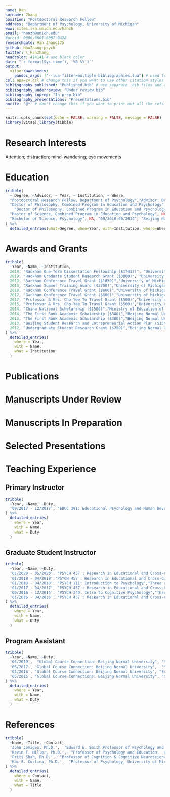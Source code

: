 ---
name: Han
surname: Zhang
position: "Postdoctoral Research Fellow"
address: "Department of Psychology, University of Michigan"
www: sites.lsa.umich.edu/hanzh
email: "hanzh@umich.edu"
#orcid: 0000-0001-6087-0428
researchgate: Han_Zhang175
github: HanZhang-psych
twitter: \_HanZhang_
headcolor: 414141 # use black color
date: "`r format(Sys.time(), '%B %Y')`"
output: 
  vitae::awesomecv:
    pandoc_args: ["--lua-filter=multiple-bibliographies.lua"] # used for creating bibliographies for multiple sections
csl: apa-cv.csl # change this if you want to use other citation styles
bibliography_published: "Published.bib" # use separate .bib files and assign each of them a unique key: bibliography_*
bibliography_underreview: "Under review.bib"
bibliography_inprep: "In prep.bib"
bibliography_presentations: "Presentations.bib"
nocite: '@*' # don't change this if you want to print out all the refs
---


```{r setup, include=FALSE}
knitr::opts_chunk$set(echo = FALSE, warning = FALSE, message = FALSE)
library(vitae);library(tibble)
```

# Research Interests

Attention; distraction; mind-wandering; eye movements

# Education

```{r}
tribble(
  ~ Degree, ~Advisor, ~ Year, ~ Institution, ~ Where,
  "Postdoctoral Research Fellow, Department of Psychology","Advisor: Dr. John Jonides","05/2020-present","University of Michigan","Ann Arbor, MI, USA",
  "Doctor of Philosophy, Combined Program in Education and Psychology", "Dissertation: Mind-wandering: What Can We Learn from Eye Movements?","09/2018-05/2020", "University of Michigan", "Ann Arbor, MI, USA",
    "Doctor of Philosophy, Combined Program in Education and Psychology", "Advisors: Drs. Kevin Miller & Kai Cortina","09/2018-05/2020", "University of Michigan", "Ann Arbor, MI, USA",
  "Master of Science, Combined Program in Education and Psychology", NA, "09/2014-05/2018", "University of Michigan", "Ann Arbor, MI, USA",
  "Bachelor of Science, Psychology", NA, "09/2010-06/2014", "Beijing Normal University", "Beijing, China",
) %>% 
  detailed_entries(what=Degree, when=Year, with=Institution, where=Where, why=Advisor)
```

# Awards and Grants

```{r}
tribble(
  ~Year, ~Name, ~Institution,
  2019, "Rackham One-Term Dissertation Fellowship ($17417)", "University of Michigan",
  2019, "Rackham Graduate Student Research Grant ($3000)", "University of Michigan",
  2019, "Rackham Conference Travel Grant ($1050)","University of Michigan",
  2018, "Rackham Summer Training Award ($3700)","University of Michigan",
  2018, "Rackham Conference Travel Grant ($800)","University of Michigan",
  2017, "Rackham Conference Travel Grant ($800)","University of Michigan",
  2017, "Professor & Mrs. Cho-Yee To Travel Grant ($500)","University of Michigan",
  2015, "Professor & Mrs. Cho-Yee To Travel Grant ($500)","University of Michigan",
  2014, "China National Scholarship ($1500)","Ministry of Education of the People's Republic of China",
  2014, "The First Rank Academic Scholarship ($300)","Beijing Normal University",
  2013, "The First Rank Academic Scholarship ($300)","Beijing Normal University",
  2013, "Beijing Student Research and Entrepreneurial Action Plan ($1500)","Beijing Municipal Commission of Education",
  2012, "Undergraduate Student Research Grant ($280)","Beijing Normal University",
) %>% 
  detailed_entries(
    where = Year,
    with = Name, 
    what = Institution
  )
```

# Publications

<!-- Notes: copy and paste the following block for any other bibliography sections with the same bibliography key matched that you assigned in YAML  -->
\begingroup
\setlength{\parindent}{-0.5in}
\setlength{\leftskip}{0.5in}

::: {#refs_published}
:::

\endgroup
<!-- Bib-printing block ends here. -->



# Manuscripts Under Review 

\begingroup
\setlength{\parindent}{-0.5in}
\setlength{\leftskip}{0.5in}

::: {#refs_underreview}
:::

\endgroup


# Manuscripts In Preparation

\begingroup
\setlength{\parindent}{-0.5in}
\setlength{\leftskip}{0.5in}

::: {#refs_inprep}
:::

\endgroup



# Selected Presentations

\begingroup
\setlength{\parindent}{-0.5in}
\setlength{\leftskip}{0.5in}

::: {#refs_presentations}
:::

\endgroup


# Teaching Experience

## Primary Instructor

```{r}
tribble(
  ~Year, ~Name, ~Duty,
  '09/2017 - 12/2017', "EDUC 391: Educational Psychology and Human Development","Course design; weekly lectures; grading assignments and exams; office hours"
) %>% 
  detailed_entries(
    where = Year,
    with = Name, 
    what = Duty
  )
```


## Graduate Student Instructor

```{r}
tribble(
  ~Year, ~Name, ~Duty,
  '01/2020 - 05/2020', "PSYCH 457 : Research in Educational and Cross-Cultural Settings", "Grading student essays; office hours; supervising student research projects",
  '01/2019 - 04/2019',"PSYCH 457 : Research in Educational and Cross-Cultural Settings","Grading student essays; office hours; supervising student research projects",
  '01/2018 - 04/2018', "PSYCH 111: Introduction to Psychology","Three review sessions per week; grading assignments and exams; office hours",
  '01/2017 - 04/2017', "PSYCH 457 : Research in Educational and Cross-Cultural Settings","Grading student essays; office hours; supervising student research projects",
  '09/2016 - 12/2016', "PSYCH 240: Intro to Cognitive Psychology","Three review sessions per week; grading assignments and exams; office hours",
  '01/2016 - 04/2016', "PSYCH 457 : Research in Educational and Cross-Cultural Settings","Grading student essays; office hours; supervising student research projects"
) %>% 
  detailed_entries(
    where = Year,
    with = Name, 
    what = Duty
  )
```

## Program Assistant

```{r}
tribble(
  ~Year, ~Name, ~Duty,
  '05/2019',  "Global Course Connection: Beijing Normal University", "Supervising joint research projects between US and Chinese students; organizing student activities",
  '05/2017', 'Global Course Connection: Beijing Normal University',  "Supervising joint research projects between US and Chinese students; organizing student activities",
  '05/2016', "Global Course Connection: Beijing Normal University", "Supervising joint research projects between US and Chinese students; organizing student activities",
  '05/2015', "Global Course Connections: Beijing Normal University", "Supervising joint research projects between US and Chinese students; organizing student activities"
) %>% 
  detailed_entries(
    where = Year,
    with = Name, 
    what = Duty
  )
```


# References

```{r}
tribble(
  ~Name, ~Title, ~Contact,
  'John Jonides, Ph.D.',  "Edward E. Smith Professor of Psychology and Neuroscience; Co-Director, functional MRI Center, University of Michigan; Senior Editor, Psychological Science", "jjonides@umich.edu; 734-764-0192",
  'Kevin F. Miller, Ph.D.',  "Professor of Psychology and Education,  University of Michigan", "kevinmil@umich.edu; 734-615-1800",
  'Priti Shah, Ph.D.',  "Professor of Cognition & Cognitive Neuroscience and Educational Psychology, University of Michigan", "priti@umich.edu; 734-615-3745",
  'Kai S. Cortina, Ph.D.',  "Professor of Psychology, University of Michigan", "schnabel@umich.edu; 734-615-3809"
) %>% 
  detailed_entries(
    where = Contact,
    with = Name, 
    what = Title
  )
```